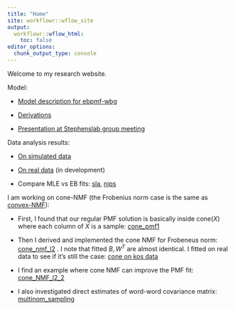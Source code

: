 ```yaml
---
title: "Home"
site: workflowr::wflow_site
output:
  workflowr::wflow_html:
    toc: false
editor_options:
  chunk_output_type: console
---
```


Welcome to my research website.


Model:

* [Model description for ebpmf-wbg](https://zihao12.github.io/ebpmf_data_analysis/ebpmf_wbg_description)

* [Derivations](https://github.com/stephenslab/ebpmf.alpha/tree/master/derivations)

* [Presentation at Stephenslab group meeting](https://zihao12.github.io/ebpmf_data_analysis/PMF_WBG_presentation.pdf)

<!-- Data preprocessing demo:\ -->

<!-- * [process SLA dataset](https://zihao12.github.io/ebpmf_data_analysis/data_preprocessing_sla)\ -->

Data analysis results:

* [On simulated data](https://zihao12.github.io/ebpmf_data_analysis/ebpmf_wbg_simulation_big2_2)

* [On real data](https://zihao12.shinyapps.io/topicview-app/) (in development)

* Compare MLE vs EB fits: [sla](https://zihao12.github.io/ebpmf_data_analysis/sla_compare_mle_eb), [nips](https://zihao12.github.io/ebpmf_data_analysis/nips_compare_mle_eb)



I am working on cone-NMF (the Frobenius norm case is the same as [convex-NMF](https://people.eecs.berkeley.edu/~jordan/papers/ding-li-jordan-pami.pdf)):

* First, I found that our regular PMF solution is basically inside $\text{cone}(X)$ where each column of $X$ is a sample: [cone_pmf1](https://zihao12.github.io/ebpmf_data_analysis/cone_pmf1.html)

* Then I derived and implemented the cone NMF for Frobeneus norm: [cone_nmf_l2](https://zihao12.github.io/ebpmf_data_analysis/cone_nmf_l2) . I note that fitted $B, W^T$ are almost identical. I fitted on real data to see if it's still the case: [cone on kos data](https://zihao12.github.io/ebpmf_data_analysis/cone_nmf_f_3)

* I find an example where cone NMF can improve the PMF fit: [cone_NMF_l2_2](https://zihao12.github.io/ebpmf_data_analysis/cone_NMF_l2_2)

* I also investigated direct estimates of word-word covariance matrix: [multinom_sampling](https://zihao12.github.io/ebpmf_data_analysis/multinom_sampling)

 <!-- * Version `0.3.8`: \ -->
 <!-- [kos_K20](https://zihao12.github.io/ebpmf_data_analysis/kos_K20_ebpmf.alpha_v0.3.8.html)\ -->

 <!-- * Version `0.3.9`:  \ -->
 <!-- [summary](https://zihao12.github.io/ebpmf_data_analysis/ebpmf.alpha_v0.3.9_summary)\ -->
 <!-- [kos_K20](https://zihao12.github.io/ebpmf_data_analysis/kos_K20_ebpmf.alpha_v0.3.9.html), \ -->
 <!-- [kos_K50](https://zihao12.github.io/ebpmf_data_analysis/kos_K50_ebpmf.alpha_v0.3.9.html),\ -->
 <!-- [kos_K100](https://zihao12.github.io/ebpmf_data_analysis/kos_K100_ebpmf.alpha_v0.3.9.html) -->

 <!--  * Version `0.4.2`:  \ -->
 <!-- [summary](https://zihao12.github.io/ebpmf_data_analysis/ebpmf.alpha_v0.4.2_summary)\ -->
 <!-- [kos_K20](https://zihao12.github.io/ebpmf_data_analysis/kos_K20_ebpmf.alpha_v0.4.2.html), \ -->
 <!-- [topics](https://zihao12.github.io/ebpmf_data_analysis/ebpmf.alpha_v0.4.2_show_topics.html) -->

 <!-- * Version `0.4.5`:  \ -->
 


 <!-- [SLA_EBPMF_WBG_K10](https://zihao12.github.io/ebpmf_data_analysis/sla_ebpmf_wbg_k10) (can change k to 5, 10, 50, 100 for more results)\ -->
 <!-- [SLA_PMF_K10](https://zihao12.github.io/ebpmf_data_analysis/sla_pmf_k10) (can change k to 5, 10, 50, 100 for more results)\ -->
 <!-- [NIPS_EBPMF_WBG_K20](https://zihao12.github.io/ebpmf_data_analysis/nips_ebpmf_wbg_k20)\ -->
 <!-- [NIPS_PMF_WBG_K20](https://zihao12.github.io/ebpmf_data_analysis/nips_pmf_k20)\ -->
 <!-- [NEWS_EBPMF_WBG_K20](https://zihao12.github.io/ebpmf_data_analysis/news_ebpmf_wbg_k20)\ -->
 <!-- [NEWS_PMF_WBG_K20](https://zihao12.github.io/ebpmf_data_analysis/news_pmf_k20) -->
